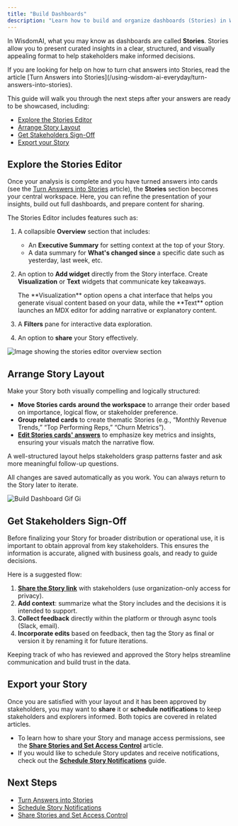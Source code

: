 ```yaml
---
title: "Build Dashboards"
description: "Learn how to build and organize dashboards (Stories) in WisdomAI by arranging layouts, exporting results, and getting stakeholders sign-off to ensure alignment and accuracy."
---
```


In WisdomAI, what you may know as dashboards are called **Stories**. Stories allow you to present curated insights in a clear, structured, and visually appealing format to help stakeholders make informed decisions.

<Note>
  If you are looking for help on how to turn chat answers into Stories, read the article [Turn Answers into Stories](/using-wisdom-ai-everyday/turn-answers-into-stories).
</Note>

This guide will walk you through the next steps after your answers are ready to be showcased, including:

- [Explore the Stories Editor](#explore-the-stories-editor)
- [Arrange Story Layout](#arrange-story-layouts)
- [Get Stakeholders Sign-Off](#gather-stakeholders-sign-off)
- [Export your Story](#export-your-story)

## Explore the Stories Editor

Once your analysis is complete and you have turned answers into cards (see the [Turn Answers into Stories](/using-wisdom-ai-everyday/turn-answers-into-stories) article), the **Stories** section becomes your central workspace. Here, you can refine the presentation of your insights, build out full dashboards, and prepare content for sharing.

The Stories Editor includes features such as:

1. A collapsible **Overview** section that includes:
   - An **Executive Summary** for setting context at the top of your Story.
   - A data summary for **What's changed since** a specific date such as yesterday, last week, etc.
2. An option to **Add widget** directly from the Story interface. Create **Visualization** or **Text** widgets that communicate key takeaways.

   <Info>
     The **Visualization** option opens a chat interface that helps you generate visual content based on your data, while the **Text** option launches an MDX editor for adding narrative or explanatory content.
   </Info>
3. A **Filters** pane for interactive data exploration.
4. An option to **share** your Story effectively.

![Image showing the stories editor overview section](/images/stories-editor-overview-section-v2.png)

## Arrange Story Layout

Make your Story both visually compelling and logically structured:

- **Move Stories cards** **around the workspace** to arrange their order based on importance, logical flow, or stakeholder preference.
- **Group related cards** to create thematic Stories (e.g., “Monthly Revenue Trends,” “Top Performing Reps,” “Churn Metrics”).
- [**Edit Stories cards' answers**](/improve-wisdom-ai-responses/validate-and-test-answers) to emphasize key metrics and insights, ensuring your visuals match the narrative flow.

<Tip>
  A well-structured layout helps stakeholders grasp patterns faster and ask more meaningful follow-up questions.
</Tip>

All changes are saved automatically as you work. You can always return to the Story later to iterate.

![Build Dashboard Gif Gi](/images/build-dashboard-gif.gif)

## Get Stakeholders Sign-Off

Before finalizing your Story for broader distribution or operational use, it is important to obtain approval from key stakeholders. This ensures the information is accurate, aligned with business goals, and ready to guide decisions.

Here is a suggested flow:

1. [**Share the Story link**](/using-wisdom-ai-everyday/share-stories-and-set-access-control) with stakeholders (use organization-only access for privacy).
2. **Add context**: summarize what the Story includes and the decisions it is intended to support.
3. **Collect feedback** directly within the platform or through async tools (Slack, email).
4. **Incorporate edits** based on feedback, then tag the Story as final or version it by renaming it for future iterations.

<Tip>
  Keeping track of who has reviewed and approved the Story helps streamline communication and build trust in the data.
</Tip>

## Export your Story

Once you are satisfied with your layout and it has been approved by stakeholders, you may want to **share** it or **schedule notifications** to keep stakeholders and explorers informed. Both topics are covered in related articles.

- To learn how to share your Story and manage access permissions, see the [**Share Stories and Set Access Control**](/using-wisdom-ai-everyday/share-stories-and-set-access-control) article.
- If you would like to schedule Story updates and receive notifications, check out the [**Schedule Story Notifications**](/using-wisdom-ai-everyday/schedule-story-notifications) guide.

## Next Steps

- [Turn Answers into Stories](/using-wisdom-ai-everyday/turn-answers-into-stories)
- [Schedule Story Notifications](/using-wisdom-ai-everyday/schedule-story-notifications)
- [Share Stories and Set Access Control](/using-wisdom-ai-everyday/share-stories-and-set-access-control)